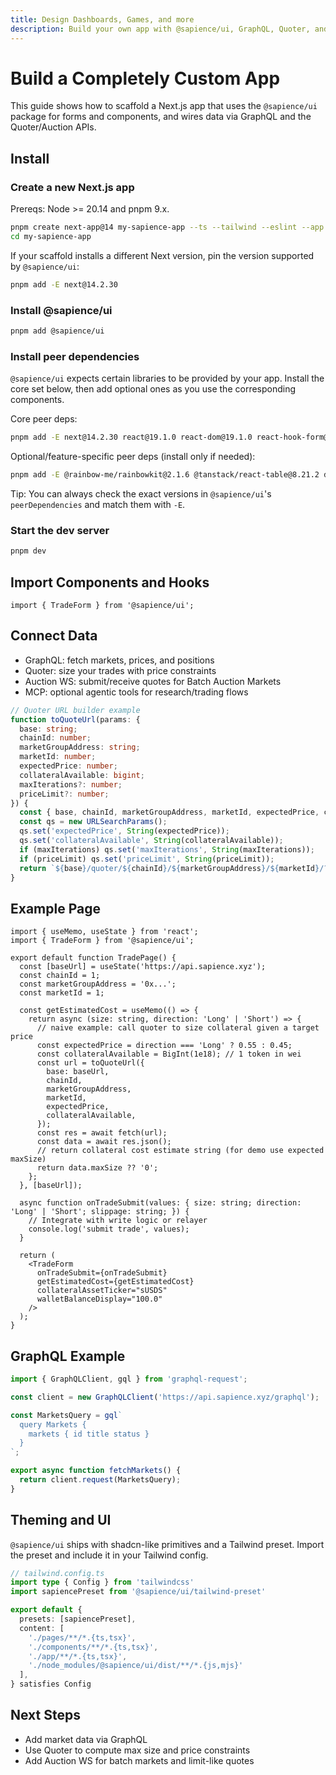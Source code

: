 ```yaml
---
title: Design Dashboards, Games, and more
description: Build your own app with @sapience/ui, GraphQL, Quoter, and Auctions.
---
```



<BuilderGuideAlert />

# Build a Completely Custom App

This guide shows how to scaffold a Next.js app that uses the `@sapience/ui` package for forms and components, and wires data via GraphQL and the Quoter/Auction APIs.

## Install

### Create a new Next.js app

Prereqs: Node >= 20.14 and pnpm 9.x.

```bash
pnpm create next-app@14 my-sapience-app --ts --tailwind --eslint --app --use-pnpm --src-dir
cd my-sapience-app
```

If your scaffold installs a different Next version, pin the version supported by `@sapience/ui`:

```bash
pnpm add -E next@14.2.30
```

### Install @sapience/ui

```bash
pnpm add @sapience/ui
```

### Install peer dependencies

`@sapience/ui` expects certain libraries to be provided by your app. Install the core set below, then add optional ones as you use the corresponding components.

Core peer deps:

```bash
pnpm add -E next@14.2.30 react@19.1.0 react-dom@19.1.0 react-hook-form@7.53.0 @tanstack/react-query@5.56.2 wagmi@2.14.16 viem@2.23.5 graphql@16.11.0 @apollo/client@3.12.4 lucide-react@0.461.0 lightweight-charts@4.2.1 framer-motion@12.19.1 next-themes@0.3.0
```

Optional/feature-specific peer deps (install only if needed):

```bash
pnpm add -E @rainbow-me/rainbowkit@2.1.6 @tanstack/react-table@8.21.2 date-fns@3.6.0 dayjs@1.11.13 jsbi@3.2.5 react-countup@6.5.3 next-pwa@5.6.0 @uniswap/sdk-core@5.4.0 @uniswap/v3-core@1.0.1 @uniswap/v3-sdk@3.14.0
```

Tip: You can always check the exact versions in `@sapience/ui`'s `peerDependencies` and match them with `-E`.

### Start the dev server

```bash
pnpm dev
```

## Import Components and Hooks

```tsx
import { TradeForm } from '@sapience/ui';
```

## Connect Data

- GraphQL: fetch markets, prices, and positions
- Quoter: size your trades with price constraints
- Auction WS: submit/receive quotes for Batch Auction Markets
- MCP: optional agentic tools for research/trading flows

```ts
// Quoter URL builder example
function toQuoteUrl(params: {
  base: string;
  chainId: number;
  marketGroupAddress: string;
  marketId: number;
  expectedPrice: number;
  collateralAvailable: bigint;
  maxIterations?: number;
  priceLimit?: number;
}) {
  const { base, chainId, marketGroupAddress, marketId, expectedPrice, collateralAvailable, maxIterations, priceLimit } = params;
  const qs = new URLSearchParams();
  qs.set('expectedPrice', String(expectedPrice));
  qs.set('collateralAvailable', String(collateralAvailable));
  if (maxIterations) qs.set('maxIterations', String(maxIterations));
  if (priceLimit) qs.set('priceLimit', String(priceLimit));
  return `${base}/quoter/${chainId}/${marketGroupAddress}/${marketId}/?${qs.toString()}`;
}
```

## Example Page

```tsx
import { useMemo, useState } from 'react';
import { TradeForm } from '@sapience/ui';

export default function TradePage() {
  const [baseUrl] = useState('https://api.sapience.xyz');
  const chainId = 1;
  const marketGroupAddress = '0x...';
  const marketId = 1;

  const getEstimatedCost = useMemo(() => {
    return async (size: string, direction: 'Long' | 'Short') => {
      // naive example: call quoter to size collateral given a target price
      const expectedPrice = direction === 'Long' ? 0.55 : 0.45;
      const collateralAvailable = BigInt(1e18); // 1 token in wei
      const url = toQuoteUrl({
        base: baseUrl,
        chainId,
        marketGroupAddress,
        marketId,
        expectedPrice,
        collateralAvailable,
      });
      const res = await fetch(url);
      const data = await res.json();
      // return collateral cost estimate string (for demo use expected maxSize)
      return data.maxSize ?? '0';
    };
  }, [baseUrl]);

  async function onTradeSubmit(values: { size: string; direction: 'Long' | 'Short'; slippage: string; }) {
    // Integrate with write logic or relayer
    console.log('submit trade', values);
  }

  return (
    <TradeForm
      onTradeSubmit={onTradeSubmit}
      getEstimatedCost={getEstimatedCost}
      collateralAssetTicker="sUSDS"
      walletBalanceDisplay="100.0"
    />
  );
}
```

## GraphQL Example

```ts
import { GraphQLClient, gql } from 'graphql-request';

const client = new GraphQLClient('https://api.sapience.xyz/graphql');

const MarketsQuery = gql`
  query Markets {
    markets { id title status }
  }
`;

export async function fetchMarkets() {
  return client.request(MarketsQuery);
}
```

## Theming and UI

`@sapience/ui` ships with shadcn-like primitives and a Tailwind preset. Import the preset and include it in your Tailwind config.

```ts
// tailwind.config.ts
import type { Config } from 'tailwindcss'
import sapiencePreset from '@sapience/ui/tailwind-preset'

export default {
  presets: [sapiencePreset],
  content: [
    './pages/**/*.{ts,tsx}',
    './components/**/*.{ts,tsx}',
    './app/**/*.{ts,tsx}',
    './node_modules/@sapience/ui/dist/**/*.{js,mjs}'
  ],
} satisfies Config
```

## Next Steps

- Add market data via GraphQL
- Use Quoter to compute max size and price constraints
- Add Auction WS for batch markets and limit-like quotes


